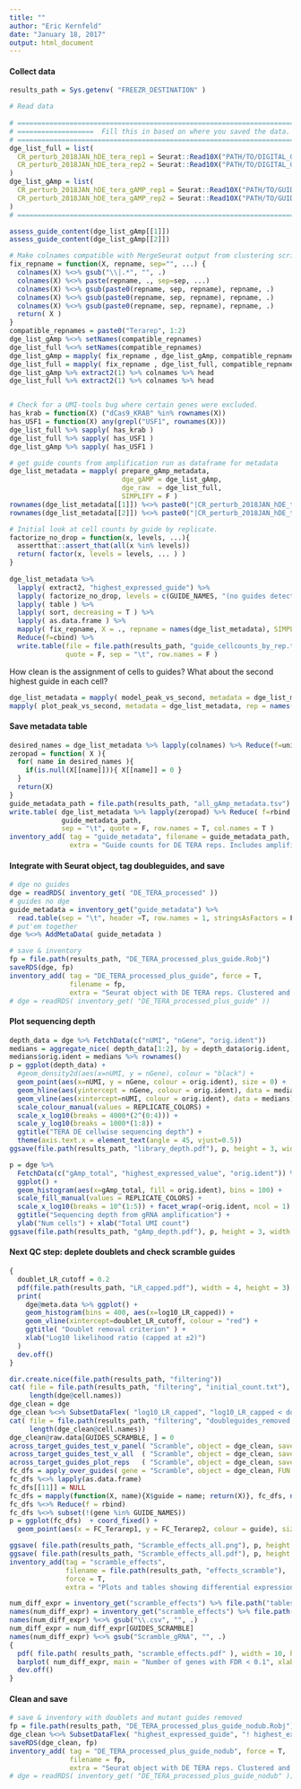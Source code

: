 ```yaml
---
title: ""
author: "Eric Kernfeld"
date: "January 18, 2017"
output: html_document
---
```


#### Collect data

```r
results_path = Sys.getenv( "FREEZR_DESTINATION" )

# Read data
  
# ========================================================================================
# ===================  Fill this in based on where you saved the data. ===================  
# ========================================================================================
dge_list_full = list(
  CR_perturb_2018JAN_hDE_tera_rep1 = Seurat::Read10X("PATH/TO/DIGITAL_GENE_EXPRESSION_MATRIX_tera_rep1"), 
  CR_perturb_2018JAN_hDE_tera_rep2 = Seurat::Read10X("PATH/TO/DIGITAL_GENE_EXPRESSION_MATRIX_tera_rep2") 
) 
dge_list_gAmp = list( 
  CR_perturb_2018JAN_hDE_tera_gAMP_rep1 = Seurat::Read10X("PATH/TO/GUIDE_AMP_MATRIX_tera_rep1"), 
  CR_perturb_2018JAN_hDE_tera_gAMP_rep2 = Seurat::Read10X("PATH/TO/GUIDE_AMP_MATRIX_tera_rep2") 
) 
# ========================================================================================

assess_guide_content(dge_list_gAmp[[1]])
assess_guide_content(dge_list_gAmp[[2]])

# Make colnames compatible with MergeSeurat output from clustering script (and each other)
fix_repname = function(X, repname, sep="", ...) {
  colnames(X) %<>% gsub("\\|.*", "", .)
  colnames(X) %<>% paste(repname, ., sep=sep, ...)
  colnames(X) %<>% gsub(paste0(repname, sep, repname), repname, .)
  colnames(X) %<>% gsub(paste0(repname, sep, repname), repname, .)
  colnames(X) %<>% gsub(paste0(repname, sep, repname), repname, .)
  return( X )
}
compatible_repnames = paste0("Terarep", 1:2)
dge_list_gAmp %<>% setNames(compatible_repnames)
dge_list_full %<>% setNames(compatible_repnames)
dge_list_gAmp = mapply( fix_repname , dge_list_gAmp, compatible_repnames, sep = "_", SIMPLIFY = F )
dge_list_full = mapply( fix_repname , dge_list_full, compatible_repnames, sep = "_", SIMPLIFY = F )
dge_list_gAmp %>% extract2(1) %>% colnames %>% head
dge_list_full %>% extract2(1) %>% colnames %>% head


# Check for a UMI-tools bug where certain genes were excluded. 
has_krab = function(X) ("dCas9_KRAB" %in% rownames(X))
has_USF1 = function(X) any(grepl("USF1", rownames(X)))
dge_list_full %>% sapply( has_krab )
dge_list_full %>% sapply( has_USF1 )
dge_list_gAmp %>% sapply( has_USF1 )

# get guide counts from amplification run as dataframe for metadata
dge_list_metadata = mapply( prepare_gAmp_metadata, 
                            dge_gAMP = dge_list_gAmp, 
                            dge_raw  = dge_list_full, 
                            SIMPLIFY = F )
rownames(dge_list_metadata[[1]]) %<>% paste0("|CR_perturb_2018JAN_hDE_tera_rep1")
rownames(dge_list_metadata[[2]]) %<>% paste0("|CR_perturb_2018JAN_hDE_tera_rep2")

# Initial look at cell counts by guide by replicate.
factorize_no_drop = function(x, levels, ...){
  assertthat::assert_that(all(x %in% levels))
  return( factor(x, levels = levels, ... ) )
}
  
dge_list_metadata %>% 
  lapply( extract2, "highest_expressed_guide") %>%
  lapply( factorize_no_drop, levels = c(GUIDE_NAMES, "(no guides detected)") ) %>%
  lapply( table ) %>% 
  lapply( sort, decreasing = T ) %>% 
  lapply( as.data.frame ) %>% 
  mapply( fix_repname, X = ., repname = names(dge_list_metadata), SIMPLIFY = F ) %>%
  Reduce(f=cbind) %>%
  write.table(file = file.path(results_path, "guide_cellcounts_by_rep.tsv"),
              quote = F, sep = "\t", row.names = F )

```

How clean is the assignment of cells to guides? What about the second highest guide in each cell?

```r

dge_list_metadata = mapply( model_peak_vs_second, metadata = dge_list_metadata, SIMPLIFY = F )
mapply( plot_peak_vs_second, metadata = dge_list_metadata, rep = names(dge_list_metadata) )

```

#### Save metadata table

```r

desired_names = dge_list_metadata %>% lapply(colnames) %>% Reduce(f=union) 
zeropad = function( X ){
  for( name in desired_names ){
    if(is.null(X[[name]])){ X[[name]] = 0 }
  } 
  return(X)
}
guide_metadata_path = file.path(results_path, "all_gAmp_metadata.tsv")
write.table( dge_list_metadata %>% lapply(zeropad) %>% Reduce( f=rbind ), 
             guide_metadata_path, 
             sep = "\t", quote = F, row.names = T, col.names = T )
inventory_add( tag = "guide_metadata", filename = guide_metadata_path, force = T,
               extra = "Guide counts for DE TERA reps. Includes amplified and unamplified; individual and total; and extra info (KRAB, guide assignment, double-guide modeling.) " )
```

#### Integrate with Seurat object, tag doubleguides, and save

```r
# dge no guides
dge = readRDS( inventory_get( "DE_TERA_processed" ))
# guides no dge
guide_metadata = inventory_get("guide_metadata") %>%
  read.table(sep = "\t", header =T, row.names = 1, stringsAsFactors = F)
# put'em together
dge %<>% AddMetaData( guide_metadata )

# save & inventory
fp = file.path(results_path, "DE_TERA_processed_plus_guide.Robj")
saveRDS(dge, fp)
inventory_add( tag = "DE_TERA_processed_plus_guide", force = T, 
               filename = fp,
               extra = "Seurat object with DE TERA reps. Clustered and with gRNA amplification metadata. No doublet removal." )
# dge = readRDS( inventory_get( "DE_TERA_processed_plus_guide" ))
```

#### Plot sequencing depth

```r
depth_data = dge %>% FetchData(c("nUMI", "nGene", "orig.ident"))
medians = aggregate_nice( depth_data[1:2], by = depth_data$orig.ident, FUN = median ) %>% as.data.frame
medians$orig.ident = medians %>% rownames()
p = ggplot(depth_data) + 
  #geom_density2d(aes(x=nUMI, y = nGene), colour = "black") + 
  geom_point(aes(x=nUMI, y = nGene, colour = orig.ident), size = 0) + 
  geom_hline(aes(yintercept = nGene, colour = orig.ident), data = medians) + 
  geom_vline(aes(xintercept=nUMI, colour = orig.ident), data = medians) + 
  scale_colour_manual(values = REPLICATE_COLORS) + 
  scale_x_log10(breaks = 4000*(2^(0:4))) + 
  scale_y_log10(breaks = 1000*(1:8)) + 
  ggtitle("TERA DE cellwise sequencing depth") + 
  theme(axis.text.x = element_text(angle = 45, vjust=0.5))
ggsave(file.path(results_path, "library_depth.pdf"), p, height = 3, width = 5)

p = dge %>% 
  FetchData(c("gAmp_total", "highest_expressed_value", "orig.ident")) %>% 
  ggplot() + 
  geom_histogram(aes(x=gAmp_total, fill = orig.ident), bins = 100) + 
  scale_fill_manual(values = REPLICATE_COLORS) + 
  scale_x_log10(breaks = 10^(1:5)) + facet_wrap(~orig.ident, ncol = 1) + 
  ggtitle("Sequencing depth from gRNA amplification") + 
  ylab("Num cells") + xlab("Total UMI count") 
ggsave(file.path(results_path, "gAmp_depth.pdf"), p, height = 3, width = 5)
```

#### Next QC step: deplete doublets and check scramble guides

```r

{
  doublet_LR_cutoff = 0.2
  pdf(file.path(results_path, "LR_capped.pdf"), width = 4, height = 3)
  print(
    dge@meta.data %>% ggplot() + 
    geom_histogram(bins = 400, aes(x=log10_LR_capped)) + 
    geom_vline(xintercept=doublet_LR_cutoff, colour = "red") + 
    ggtitle( "Doublet removal criterion" ) + 
    xlab("Log10 likelihood ratio (capped at ±2)") 
  )
  dev.off()
}

dir.create.nice(file.path(results_path, "filtering"))
cat( file = file.path(results_path, "filtering", "initial_count.txt"), 
     length(dge@cell.names))
dge_clean = dge
dge_clean %<>% SubsetDataFlex( "log10_LR_capped", "log10_LR_capped < doublet_LR_cutoff" )
cat( file = file.path(results_path, "filtering", "doubleguides_removed.txt"), 
     length(dge_clean@cell.names))
dge_clean@raw.data[GUIDES_SCRAMBLE, ] = 0
across_target_guides_test_v_panel( "Scramble", object = dge_clean, save_dir = "effects_scramble" )
across_target_guides_test_v_all  ( "Scramble", object = dge_clean, save_dir = "effects_scramble" )
across_target_guides_plot_reps   ( "Scramble", object = dge_clean, save_dir = "effects_scramble" )
fc_dfs = apply_over_guides( gene = "Scramble", object = dge_clean, FUN = get_logfc_by_rep)
fc_dfs %<>% lapply(as.data.frame)
fc_dfs[[11]] = NULL
fc_dfs = mapply(function(X, name){X$guide = name; return(X)}, fc_dfs, names(fc_dfs), SIMPLIFY = F)
fc_dfs %<>% Reduce(f = rbind)
fc_dfs %<>% subset(!(gene %in% GUIDE_NAMES))
p = ggplot(fc_dfs)  + coord_fixed() +
  geom_point(aes(x = FC_Terarep1, y = FC_Terarep2, colour = guide), size = 3) 

ggsave( file.path(results_path, "Scramble_effects_all.png"), p, height = 5, width =  8)
ggsave( file.path(results_path, "Scramble_effects_all.pdf"), p, height = 5, width =  8)
inventory_add(tag = "scramble_effects", 
              filename = file.path(results_path, "effects_scramble"),
              force = T, 
              extra = "Plots and tables showing differential expression of each scramble guide over the rest.")

num_diff_expr = inventory_get("scramble_effects") %>% file.path("tables") %>% list.files(full.names = T) %>% lapply(read.csv) %>% lapply( subset, q_val < 0.1 ) %>% sapply(nrow)
names(num_diff_expr) = inventory_get("scramble_effects") %>% file.path("tables") %>% list.files(full.names = F)
names(num_diff_expr) %<>% gsub("\\.csv", "", .)
num_diff_expr = num_diff_expr[GUIDES_SCRAMBLE]
names(num_diff_expr) %<>% gsub("Scramble_gRNA", "", .)
{
  pdf( file.path( results_path, "scramble_effects.pdf" ), width = 10, height = 5 )
  barplot( num_diff_expr, main = "Number of genes with FDR < 0.1", xlab = "Scramble guides" )
  dev.off()
}
```

#### Clean and save

```r
# save & inventory with doublets and mutant guides removed
fp = file.path(results_path, "DE_TERA_processed_plus_guide_nodub.Robj")
dge_clean %<>% SubsetDataFlex( "highest_expressed_guide", "! highest_expressed_guide %in% GUIDES_BLACKLIST" )
saveRDS(dge_clean, fp)
inventory_add( tag = "DE_TERA_processed_plus_guide_nodub", force = T, 
               filename = fp,
               extra = "Seurat object with DE TERA reps. Clustered and with gRNA amplification metadata. Doublets and blacklisted guides have been removed, but tSNE + clustering has not been redone." )
# dge = readRDS( inventory_get( "DE_TERA_processed_plus_guide_nodub" ))
```



